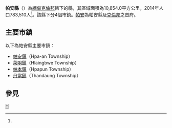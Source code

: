 {{Infobox settlement
|native_name = {{lang|my|ဘားအံခရိုင်}}
|official_name = 帕安縣
|settlement_type = [[克倫邦|克倫邦]]行政區
|image_skyline = 
|image_map = 
|map_caption = 
|subdivision_type = 國家
|subdivision_name = {{flag|Myanmar}}
|subdivision_type1 = 省邦
|subdivision_name1 = [[克倫邦|克倫邦]]
|subdivision_type2 = 首府
|subdivision_name2 = [[帕安|帕安]]
|unit_pref = 
|area_total_km2 = 10,854.0
|population_as_of = 2014
|population_footnotes =<ref name="citypopulation">[http://www.citypopulation.de/php/myanmar-admin.php MYANMAR: Administrative Division]. Citypopulation. 2015-11-15</ref>
|population = 783,510
|population_density_km2 = 72.19
|latNS = N
|latd = 16
|latm = 00
|lats = 00
|longEW = E
|longd = 98
|longm = 14
|longs = 00
|coordinates_display = inline,title
|coordinates_region = MM
|pushpin_map = Burma
|elevation_footnotes = 
|elevation_ft = 
|elevation_m = 
|timezone = [[Myanmar_Standard_Time|MST]]
|utc_offset = +6:30
|website =
}}

'''帕安縣'''（{{lang-my|ဘားအံခရိုင်}}）為[[緬甸|緬甸]][[克倫邦|克倫邦]]轄下的縣，其區域面積為10,854.0平方公里，2014年人口783,510人<ref name="citypopulation"/>。該縣下分4個市鎮。[[帕安|帕安]]為帕安縣及[[克倫邦|克倫邦]]之首府。

==主要市鎮==
以下為帕安縣主要市鎮：
*[[帕安鎮|帕安鎮]]（Hpa-an Township）
*[[萊唄鎮|萊唄鎮]]（Hlaingbwe Township）
*[[帕本鎮|帕本鎮]]（Hpapun Township）
*[[丹當鎮|丹當鎮]]（Thandaung Township）

==參見==
{{Reflist}}

<!--{{Kayin State|state=collapsed}}-->
{{緬甸縣份|state=collapsed}}

[[Category:克倫邦縣份|H]]

{{Myanmar-stub}}